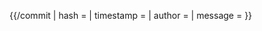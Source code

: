 {{/commit
| hash      = {{{hash}}}
| timestamp = {{{timestamp}}}
| author    = {{{author}}}
| message   = {{{message}}}
}}